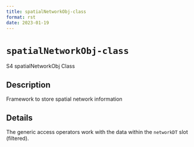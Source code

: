 ```yaml
--- 
title: spatialNetworkObj-class 
format: rst 
date: 2023-01-19 
--- 
```

# `spatialNetworkObj-class`

S4 spatialNetworkObj Class


## Description

Framework to store spatial network information


## Details

The generic access operators work with the data within the `networkDT` 
 slot (filtered).


